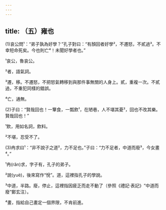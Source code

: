 ```yaml
---
---
---
```

title: （五）雍也
---



(1)哀公問¹：“弟子孰為好學？”孔子對曰：“有顏回者好學²，不遷怒，不貳過³。不幸短命死矣。今也則亡⁴！未聞好學者也。”

¹哀公，魯哀公。

²者，語氣詞。

³遷，移。不遷怒，不把怒氣轉移到與那件事無關的人身上。貳，重複一次。不貳過，不重犯同樣的錯誤。

⁴亡，通無。

(2)子曰：“賢哉回也！一簞食，一瓢飲¹，在陋巷，人不堪其憂²，回也不改其樂。賢哉回也！”

¹飲，用如名詞，飲料。

²不堪，忍受不了。

(3)冉求曰¹：“非不說子之道²，力不足也。”子曰：“力不足者，中道而廢³，今女畫⁴。”

¹冉(rǎn)求，字子有，孔子的弟子。

²說(yuè)，後來寫作“悅”。道，這裡指孔子的學說。

³中道，半路。廢，停止，這裡指因疲乏而走不動了（參照《禮記·表記》“中道而廢”鄭玄注）。

⁴畫，指給自己畫定一個界限，不肯前進。